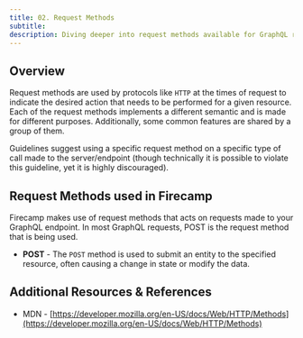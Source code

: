 ```yaml
---
title: 02. Request Methods
subtitle:
description: Diving deeper into request methods available for GraphQL requests in Firecamp
---
```


## Overview

Request methods are used by protocols like `HTTP` at the times of request to indicate the desired action that needs to be performed for a given resource. Each of the request methods implements a different semantic and is made for different purposes. Additionally, some common features are shared by a group of them.

Guidelines suggest using a specific request method on a specific type of call made to the server/endpoint (though technically it is possible to violate this guideline, yet it is highly discouraged).

## Request Methods used in Firecamp

Firecamp makes use of request methods that acts on requests made to your GraphQL endpoint. In most GraphQL requests, POST is the request method that is being used.

- **POST** - The `POST` method is used to submit an entity to the specified resource, often causing a change in state or modify the data.

## Additional Resources & References

- MDN - [https://developer.mozilla.org/en-US/docs/Web/HTTP/Methods](https://developer.mozilla.org/en-US/docs/Web/HTTP/Methods)
